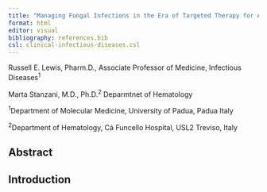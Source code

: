 ```yaml
---
title: "Managing Fungal Infections in the Era of Targeted Therapy for Acute Myelogenous Leukemia"
format: html
editor: visual
bibliography: references.bib
csl: clinical-infectious-diseases.csl
---
```


Russell E. Lewis, Pharm.D., Associate Professor of Medicine, Infectious Diseases^1^

Marta Stanzani, M.D., Ph.D.^2^ Deparmtnet of Hematology

^1^Department of Molecular Medicine, University of Padua, Padua Italy

^2^Department of Hematology, Cá Funcello Hospital, USL2 Treviso, Italy

## Abstract

## Introduction
